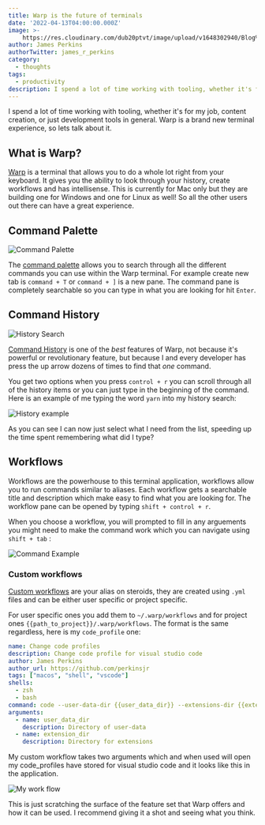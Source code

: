 ```yaml
---
title: Warp is the future of terminals
date: '2022-04-13T04:00:00.000Z'
image: >-
    https://res.cloudinary.com/dub20ptvt/image/upload/v1648302940/Blog%20Posts/chakra-prose_jwbyum.png
author: James Perkins
authorTwitter: james_r_perkins
category:
  - thoughts
tags:
  - productivity
description: I spend a lot of time working with tooling, whether it's for my job, content creation, or just development tools in general. Warp is a brand new terminal experience, so lets talk about it.
---
```


I spend a lot of time working with tooling, whether it's for my job, content creation, or just development tools in general. Warp is a brand new terminal experience, so lets talk about it.

## What is Warp?

[Warp](https://www.warp.dev/) is a terminal that allows you to do a whole lot right from your keyboard. It gives you the ability to look through your history, create workflows and has intellisense. This is currently for Mac only but they are building one for Windows and one for Linux as well! So all the other users out there can have a great experience.

## Command Palette

![Command Palette](https://res.cloudinary.com/dub20ptvt/image/upload/v1650150775/Blog%20Posts/Warp/n0wyavby3moe0hcqpgjf.png)

The [command palette](https://docs.warp.dev/features/command-palette) allows you to search through all the different commands you can use within the Warp terminal. For example create new tab is `command + T` or `command + ]` is a new pane. The command pane is completely searchable so you can type in what you are looking for hit `Enter`.

## Command History

![History Search](https://res.cloudinary.com/dub20ptvt/image/upload/v1650150937/Blog%20Posts/Warp/vdk9urrrz8wcvnp2tlaa.png)

[Command History](https://docs.warp.dev/features/command-history) is one of the *best* features of Warp, not because it's powerful or revolutionary feature, but because I and every developer has press the up arrow dozens of times to find that *one* command. 

You get two options when you press `control + r` you can scroll through all of the history items or you can just type in the beginning of the command. Here is an example of me typing the word `yarn` into my history search:

![History example](https://res.cloudinary.com/dub20ptvt/image/upload/v1650151133/Blog%20Posts/Warp/x4baa9qeumyoyh1jbojm.png)

As you can see I can now just select what I need from the list, speeding up the time spent remembering what did I type?

## Workflows

Workflows are the powerhouse to this terminal application, workflows allow you to run commands similar to aliases. Each workflow gets a searchable title and description which make easy to find what you are looking for. The workflow pane can be opened by typing `shift + control + r`. 

When you choose a workflow, you will prompted to fill in any arguements you might need to make the command work which you can navigate using `shift + tab` :

![Command Example](https://res.cloudinary.com/dub20ptvt/image/upload/v1650151224/Blog%20Posts/Warp/qjhucpszhyfyuukoeqwj.png)

### Custom workflows

[Custom workflows](https://docs.warp.dev/features/workflows) are your alias on steroids, they are created using `.yml` files and can be either user specific or project specific. 

For user specific ones you add them to `~/.warp/workflows` and for project ones `{{path_to_project}}/.warp/workflows`. The format is the same regardless, here is my `code_profile` one:

```yaml
name: Change code profiles
description: Change code profile for visual studio code
author: James Perkins
author_url: https://github.com/perkinsjr
tags: ["macos", "shell", "vscode"]
shells:
  - zsh
  - bash
command: code --user-data-dir {{user_data_dir}} --extensions-dir {{extension_dir}} 
arguments:
  - name: user_data_dir
    description: Directory of user-data
  - name: extension_dir
    description: Directory for extensions
```

My custom workflow takes two arguments which and when used will open my code_profiles have stored for visual studio code and it looks like this in the application.

![My work flow](https://res.cloudinary.com/dub20ptvt/image/upload/v1650151280/Blog%20Posts/Warp/nwmwrpfyez345dfazdwn.png)

This is just scratching the surface of the feature set that Warp offers and how it can be used. I recommend giving it a shot and seeing what you think.